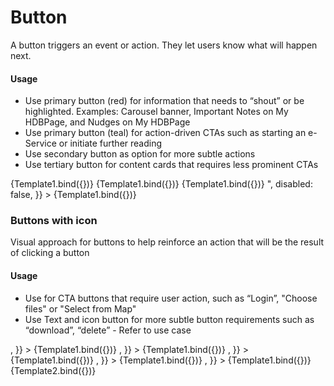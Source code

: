 
<Meta title="Components/Button" component={Button} />

<h1>Button</h1>
<p>
  A button triggers an event or action. They let users know what will happen
  next.
</p>
<h4>Usage</h4>
<ul>
  <li>
    Use primary button (red) for information that needs to “shout” or be
    highlighted. Examples: Carousel banner, Important Notes on My HDBPage, and
    Nudges on My HDBPage
  </li>
  <li>
    Use primary button (teal) for action-driven CTAs such as starting an
    e-Service or initiate further reading
  </li>
  <li>Use secondary button as option for more subtle actions</li>
  <li>
    Use tertiary button for content cards that requires less prominent CTAs
  </li>
</ul>



<Canvas>
  <Story
    name="Action-driver CTA"
    args={{
      variant: "primary-1",
      label: "View Details",
      disabled: false,
    }}
  >
    {Template1.bind({})}
  </Story>
</Canvas>

<ArgsTable of={Button} story="Action-driver CTA" />

<Canvas>
  <Story
    name="Special CTA"
    args={{
      variant: "primary-2",
      label: "View Details",
      disabled: false,
    }}
  >
    {Template1.bind({})}
  </Story>
</Canvas>

<ArgsTable of={Button} story="Special CTA" />

<Canvas>
  <Story
    name="Alternate CTA"
    args={{
      variant: "outline-primary",
      label: "Cancel",
      disabled: false,
    }}
  >
    {Template1.bind({})}
  </Story>
</Canvas>

<ArgsTable of={Button} story="Alternate CTA" />

<Canvas>
  <Story
    name="Content CTA"
    args={{
      variant: "link text-decoration-none",
      label: "Click to learn more >",
      disabled: false,
    }}
  >
    {Template1.bind({})}
  </Story>
</Canvas>

<ArgsTable of={Button} story="Content CTA" />

<h3>Buttons with icon</h3>
<p>
  Visual approach for buttons to help reinforce an action that will be the
  result of clicking a button
</p>
<h4>Usage</h4>
<ul>
  <li>
    Use for CTA buttons that require user action, such as “Login”, "Choose
    files" or "Select from Map"
  </li>
  <li>
    Use Text and icon button for more subtle button requirements such as
    “download”, “delete” - Refer to use case
  </li>
</ul>

<Canvas>
  <Story
    name="Login"
    args={{
      variant: "primary-2",
      label: "Login",
      startIcon: <i className="bi bi-lock-fill pe-2"></i>,
    }}
  >
    {Template1.bind({})}
  </Story>
</Canvas>

<ArgsTable of={Button} story="Login" />

<Canvas>
  <Story
    name="Logout"
    args={{
      variant: "primary-2",
      label: "Logout",
      startIcon: <i className="bi bi-box-arrow-right pe-2"></i>,
    }}
  >
    {Template1.bind({})}
  </Story>
</Canvas>

<ArgsTable of={Button} story="Logout" />

<Canvas>
  <Story
    name="Choose Files"
    args={{
      variant: "primary-1",
      label: "Choose Files",
      endIcon: <i className="bi bi-paperclip ps-2"></i>,
    }}
  >
    {Template1.bind({})}
  </Story>
</Canvas>

<ArgsTable of={Button} story="Choose Files" />

<Canvas>
  <Story
    name="Select from Map"
    args={{
      variant: "primary-1",
      label: "Choose Files",
      endIcon: <i className="bi bi-geo-alt ps-2"></i>,
    }}
  >
    {Template1.bind({})}
  </Story>
</Canvas>

<ArgsTable of={Button} story="Select from Map" />

<Canvas>
  <Story
    name="View more"
    args={{
      variant: "outline-primary",
      label: "View more",
      endIcon: <i className="bi bi-plus-circle-fill ps-2"></i>,
    }}
  >
    {Template1.bind({})}
  </Story>
</Canvas>

<ArgsTable of={Button} story="View more" />

<Canvas>
  <Story name="Font Resizer">{Template2.bind({})}</Story>
</Canvas>

<ArgsTable of={ButtonGroup} story="Font Resizer" />
